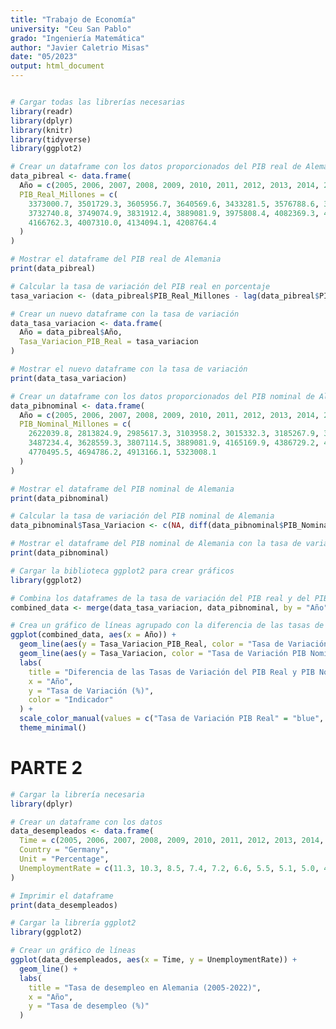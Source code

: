 ```yaml
---
title: "Trabajo de Economía"
university: "Ceu San Pablo"
grado: "Ingeniería Matemática"
author: "Javier Caletrio Misas"
date: "05/2023"
output: html_document
---
```


```r
```

```r
# Cargar todas las librerías necesarias
library(readr)
library(dplyr)
library(knitr)
library(tidyverse)
library(ggplot2)
```

```r
# Crear un dataframe con los datos proporcionados del PIB real de Alemania
data_pibreal <- data.frame(
  Año = c(2005, 2006, 2007, 2008, 2009, 2010, 2011, 2012, 2013, 2014, 2015, 2016, 2017, 2018, 2019, 2020, 2021, 2022),
  PIB_Real_Millones = c(
    3373000.7, 3501729.3, 3605956.7, 3640569.6, 3433281.5, 3576788.6, 3717184.5,
    3732740.8, 3749074.9, 3831912.4, 3889081.9, 3975808.4, 4082369.3, 4122426.8,
    4166762.3, 4007310.0, 4134094.1, 4208764.4
  )
)

# Mostrar el dataframe del PIB real de Alemania
print(data_pibreal)

# Calcular la tasa de variación del PIB real en porcentaje
tasa_variacion <- (data_pibreal$PIB_Real_Millones - lag(data_pibreal$PIB_Real_Millones)) / lag(data_pibreal$PIB_Real_Millones) * 100

# Crear un nuevo dataframe con la tasa de variación
data_tasa_variacion <- data.frame(
  Año = data_pibreal$Año,
  Tasa_Variacion_PIB_Real = tasa_variacion
)

# Mostrar el nuevo dataframe con la tasa de variación
print(data_tasa_variacion)
````


```r
# Crear un dataframe con los datos proporcionados del PIB nominal de Alemania
data_pibnominal <- data.frame(
  Año = c(2005, 2006, 2007, 2008, 2009, 2010, 2011, 2012, 2013, 2014, 2015, 2016, 2017, 2018, 2019, 2020, 2021, 2022),
  PIB_Nominal_Millones = c(
    2622039.8, 2813824.9, 2985617.3, 3103958.2, 3015332.3, 3185267.9, 3415020.0,
    3487234.4, 3628559.3, 3807114.5, 3889081.9, 4165169.9, 4386729.2, 4576056.5,
    4770495.5, 4694786.2, 4913166.1, 5323008.1
  )
)

# Mostrar el dataframe del PIB nominal de Alemania
print(data_pibnominal)

# Calcular la tasa de variación del PIB nominal de Alemania
data_pibnominal$Tasa_Variacion <- c(NA, diff(data_pibnominal$PIB_Nominal_Millones) / data_pibnominal$PIB_Nominal_Millones[-length(data_pibnominal$PIB_Nominal_Millones)] * 100)

# Mostrar el dataframe del PIB nominal de Alemania con la tasa de variación
print(data_pibnominal)
```


```r
# Cargar la biblioteca ggplot2 para crear gráficos
library(ggplot2)

# Combina los dataframes de la tasa de variación del PIB real y del PIB nominal por el año
combined_data <- merge(data_tasa_variacion, data_pibnominal, by = "Año")

# Crea un gráfico de líneas agrupado con la diferencia de las tasas de variación en diferentes colores
ggplot(combined_data, aes(x = Año)) +
  geom_line(aes(y = Tasa_Variacion_PIB_Real, color = "Tasa de Variación PIB Real")) +
  geom_line(aes(y = Tasa_Variacion, color = "Tasa de Variación PIB Nominal")) +
  labs(
    title = "Diferencia de las Tasas de Variación del PIB Real y PIB Nominal de Alemania",
    x = "Año",
    y = "Tasa de Variación (%)",
    color = "Indicador"
  ) +
  scale_color_manual(values = c("Tasa de Variación PIB Real" = "blue", "Tasa de Variación PIB Nominal" = "red")) +
  theme_minimal()
```

# PARTE 2

```r
# Cargar la librería necesaria
library(dplyr)

# Crear un dataframe con los datos
data_desempleados <- data.frame(
  Time = c(2005, 2006, 2007, 2008, 2009, 2010, 2011, 2012, 2013, 2014, 2015, 2016, 2017, 2018, 2019, 2020, 2021, 2022),
  Country = "Germany",
  Unit = "Percentage",
  UnemploymentRate = c(11.3, 10.3, 8.5, 7.4, 7.2, 6.6, 5.5, 5.1, 5.0, 4.7, 4.4, 3.9, 3.6, 3.2, 3.0, 3.6, 3.6, 3.1)
)

# Imprimir el dataframe
print(data_desempleados)

# Cargar la librería ggplot2
library(ggplot2)

# Crear un gráfico de líneas
ggplot(data_desempleados, aes(x = Time, y = UnemploymentRate)) +
  geom_line() +
  labs(
    title = "Tasa de desempleo en Alemania (2005-2022)",
    x = "Año",
    y = "Tasa de desempleo (%)"
  )
```